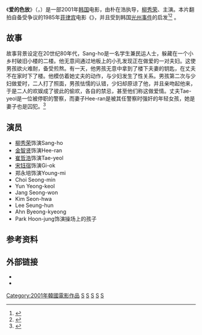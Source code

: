 {{Infobox film
|name           = 爱的色放<br/>썸머타임
|image          = SummerTime(2001) poster.jpg
|director       = 朴在浩 
|producer       = Cha Seung-jae
|writer         = Yu Gap-yeol 
|based on       = {{Based on|''[[Scorpio_Nights|Scorpio Nights]]''|[[Peque_Gallaga|Peque Gallaga]]}}
|starring       = [[柳秀荣|柳秀荣]]<br />{{link-ko|金智贤|김지현 (가수)}}
|music          = Um In-ho
|cinematography = Shin Hyun-joong
|editing        = Park Soon-duk
|distributor    = 
|released       = {{Film date|2001|5|26}}
|runtime        = 103分钟
|country        = {{KOR}}
|language       = 韩语
|budget         = 
|gross          = 
|film name      = {{Film name|show-headers=no
|hangul         = 썸머타임
|rr             = Sseommeotaim 
|mr             = Ssŏmmŏtaim}}
}}
《'''爱的色放'''》（{{lang-ko|썸머타임|}}，{{lang-en|Summertime}}）是一部2001年[[韩国|韩国]]电影，由朴在浩执导，[[柳秀荣|柳秀荣]]、{{link-ko|金智贤|김지현 (가수)}}主演。本片翻拍自备受争议的1985年[[菲律宾|菲律宾]]电影《{{le|天蝎之夜|Scorpio Nights}}》，并且受到韩国[[光州事件|光州事件]]的启发<ref>{{cite web|url=http://www.beyondhollywood.com/summer-time-2001-movie-review/|title=Summer Time (2001) Movie Review|work=Beyond Hollywood|date=26 January 2003|accessdate=2011-02-03|archive-date=2011-08-30|archive-url=https://web.archive.org/web/20110830144747/http://www.beyondhollywood.com/summer-time-2001-movie-review/|dead-url=no}}</ref><ref>{{cite web|title=Voyeurism, politics and desire in ''Summer Time''|url=http://www.hancinema.net/voyeurism-politics-and-desire-in-summer-time--873.html|work=[[The_Korea_Times|The Korea Times]] via [[Hancinema|Hancinema]]|accessdate=2013-05-28|date=25 March 2004|archive-date=2013-08-08|archive-url=https://web.archive.org/web/20130808020545/http://www.hancinema.net/voyeurism-politics-and-desire-in-summer-time--873.html|dead-url=no}}</ref> 。

==故事==
故事背景设定在20世纪80年代，Sang-ho是一名学生兼民运人士，躲藏在一个小乡村破旧小楼的二楼。他无意间通过地板上的小孔发现正在做爱的一对夫妇。这使男孩欲火难耐，备受煎熬。有一天，他男孩无意中拿到了楼下夫妻的钥匙，在丈夫不在家时下了楼。他模仿着她丈夫的动作，与少妇发生了性关系。男孩第二次与少妇做爱时，二人打了照面，男孩怯懦的认错，少妇却原谅了他，并且亲吻起他来，于是二人的欢娱成了彼此的偷欢，各自的禁忌，甚至他们称这做爱情。丈夫Tae-yeol是一位被停职的警察，而妻子Hee-ran是被其任警察时强奸的年轻女孩，她是妻子也是囚犯。<ref> {{cite web|title=《爱的色放》：1980的偷欢|url=http://et.21cn.com/star/zhuixing/neidi/2008/03/05/4422126.shtml|work=21CN|accessdate=2008-03-05|date=2015-11-18|archiveurl=https://web.archive.org/web/20080922151715/http://et.21cn.com/star/zhuixing/neidi/2008/03/05/4422126.shtml|archivedate=2008-09-22|deadurl=yes}}</ref>
==演员==
*[[柳秀荣|柳秀荣]]饰演Sang-ho
*[[金智贤|金智贤]]饰演Hee-ran
*[[崔哲浩|崔哲浩]]饰演Tae-yeol
*[[宋钰宿|宋钰宿]]饰演Gi-ok
*郑永培饰演Young-mi
*Choi Seong-min
*Yun Yeong-keol
*Jang Seong-won
*Kim Seon-hwa
*Lee Seung-hun
*Ahn Byeong-kyeong
*Park Hoon-jung饰演操场上的孩子 

==参考资料==
{{Reflist}}

==外部链接==
* {{Kmdb film|05417|爱的色放}}
* {{IMDb title|0297414|爱的色放}}

[[Category:2001年韓國電影作品|Category:2001年韓國電影作品]]
[[Category:2000年代爱情片|S]]
[[Category:韩国爱情片|S]]
[[Category:韩语电影|S]]
[[Category:重拍电影|S]]
[[Category:1980年代背景电影|S]]